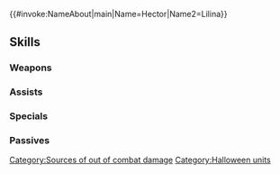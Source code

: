 {{#invoke:NameAbout|main|Name=Hector|Name2=Lilina}}{{HeroPage Tabs}}
{{Hero Infobox
|Name=Hector
|Title=Dressed-Up Duo
|WeaponType=Red Sword
|Origin=Fire Emblem: The Blazing Blade
|Gender=MF
|duo=Deals 20 damage to foes within 3 columns centered on unit.
|secondPerson=Lilina
|Duel=185
|MoveType=Armored
|actorJP=鳥海浩輔,小澤亜李
|actorEN=Patrick Seitz,Julie Kliewer
|artist=ワダサチコ
|additionDate=October 8, 2019
|releaseDate=October 9, 2019
|TagID=比翼ヘクトル
|InternalID=429
|Properties=special,duo,hat,tiara,specRate_202302
|cv1=6
|cv2=100300
|description=The Marquess Ostia and his daughter. Drawn to the castle by the delightful glow of the harvest festival's activities. They appear in Fire Emblem: The Blazing Blade.
|GrowthModifier=Gen 4
}}
{{Stats Page
|Lv1HP=23|Lv1ATK=11|Lv1SPD=4|Lv1DEF=13|Lv1RES=5
|GRHP=55|GRATK=70|GRSPD=50|GRDEF=60|GRRES=50
}}
==Skills==
===Weapons===
{{Weapons Table
|weapon1=Iron Sword
|weapon1Default=1
|weapon1Unlock=1
|weapon2=Steel Sword
|weapon2Default=3
|weapon2Unlock=2
|weapon3=Silver Sword
|weapon3Default=4
|weapon3Unlock=3
|weapon4=Conjurer Curios
|weapon4Default=5
|weapon4Unlock=5
}}
===Assists===
{{Assists Table
}}
===Specials===
{{Specials Table
|special1=Glowing Ember
|special1Default=4
|special1Unlock=3
|special2=Bonfire
|special2Default=
|special2Unlock=4
}}
===Passives===
{{Passives Table
|passiveA1=Distant Counter
|passiveA1Unlock=5
|passiveB1=Odd Follow-Up 1
|passiveB2=Odd Follow-Up 2
|passiveB3=Odd Follow-Up 3
|passiveB1Unlock=3
|passiveB2Unlock=4
|passiveB3Unlock=5
|passiveC1=Hone Atk 1
|passiveC2=Hone Atk 2
|passiveC3=Hone Armor
|passiveC1Unlock=1
|passiveC2Unlock=2
|passiveC3Unlock=4
}}
{{Heroes Navbox}}
[[Category:Sources of out of combat damage]]
[[Category:Halloween units]]